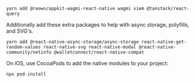 ```
yarn add @reown/appkit-wagmi-react-native wagmi viem @tanstack/react-query
```

Additionally add these extra packages to help with async storage, polyfills, and SVG's.

```
yarn add @react-native-async-storage/async-storage react-native-get-random-values react-native-svg react-native-modal @react-native-community/netinfo @walletconnect/react-native-compat
```

On iOS, use CocoaPods to add the native modules to your project:

```
npx pod-install
```
